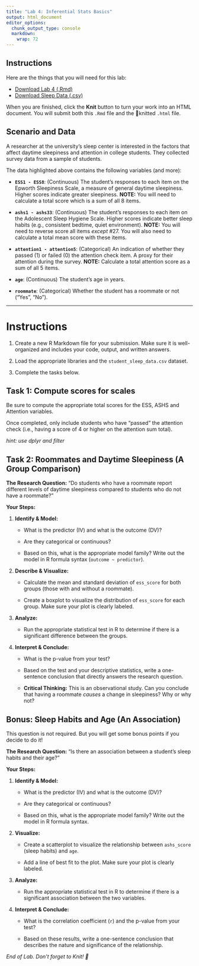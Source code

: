 ```yaml
---
title: "Lab 4: Inferential Stats Basics"
output: html_document
editor_options: 
  chunk_output_type: console
  markdown: 
    wrap: 72
---
```


## Instructions

Here are the things that you will need for this lab:

-   <a href="/files/_lab-rmd/lab-4_intro-infer.Rmd" download="lab-4_intro-infer.Rmd">Download
    Lab 4 (.Rmd)</a>
-   <a href="/files/data/Sleep_Data.csv" download="Sleep_Data.csv">Download
    Sleep Data (.csv)</a>

When you are finished, click the **Knit** button to turn your work into
an HTML document. You will submit both this `.Rmd` file and the
🧶knitted `.html` file.

## Scenario and Data

A researcher at the university's sleep center is interested in the
factors that affect daytime sleepiness and attention in college
students. They collected survey data from a sample of students.

The data highlighted above contains the following variables (and more):

-   **`ESS1 - ESS8`**: (Continuous) The student's responses to each item
    on the Epworth Sleepiness Scale, a measure of general daytime
    sleepiness. Higher scores indicate greater sleepiness. **NOTE:** You
    will need to calculate a total score which is a sum of all 8 items.

-   **`ashs1 - ashs33`**: (Continuous) The student's responses to each
    item on the Adolescent Sleep Hygiene Scale. Higher scores indicate
    better sleep habits (e.g., consistent bedtime, quiet environment).
    **NOTE:** You will need to reverse score all items *except* #27. You
    will also need to calculate a total mean score with these items.

-   **`attention1 - attention5`**: (Categorical) An indication of
    whether they passed (1) or failed (0) the attention check item. A
    proxy for their attention during the survey. **NOTE:** Calculate a
    total attention score as a sum of all 5 items.

-   **`age`**: (Continuous) The student's age in years.

-   **`roommate`**: (Categorical) Whether the student has a roommate or
    not ("Yes", "No").

------------------------------------------------------------------------

# Instructions

1.  Create a new R Markdown file for your submission. Make sure it is
    well-organized and includes your code, output, and written answers.

2.  Load the appropriate libraries and the `student_sleep_data.csv`
    dataset.

3.  Complete the tasks below.

## Task 1: Compute scores for scales

Be sure to compute the appropriate total scores for the ESS, ASHS and
Attention variables.

Once completed, only include students who have "passed" the attention
check (i.e., having a score of 4 or higher on the attention sum total).

*hint: use dplyr and filter*

## Task 2: Roommates and Daytime Sleepiness (A Group Comparison)

**The Research Question:** "Do students who have a roommate report
different levels of daytime sleepiness compared to students who do not
have a roommate?"

**Your Steps:**

1.  **Identify & Model:**

    -   What is the predictor (IV) and what is the outcome (DV)?

    -   Are they categorical or continuous?

    -   Based on this, what is the appropriate model family? Write out
        the model in R formula syntax (`outcome ~ predictor`).

2.  **Describe & Visualize:**

    -   Calculate the mean and standard deviation of `ess_score` for
        both groups (those with and without a roommate).

    -   Create a boxplot to visualize the distribution of `ess_score`
        for each group. Make sure your plot is clearly labeled.

3.  **Analyze:**

    -   Run the appropriate statistical test in R to determine if there
        is a significant difference between the groups.

4.  **Interpret & Conclude:**

    -   What is the p-value from your test?

    -   Based on the test and your descriptive statistics, write a
        one-sentence conclusion that directly answers the research
        question.

    -   **Critical Thinking:** This is an observational study. Can you
        conclude that having a roommate *causes* a change in sleepiness?
        Why or why not?

## Bonus: Sleep Habits and Age (An Association)

This question is not required. But you will get some bonus points if you
decide to do it!

**The Research Question:** "Is there an association between a student's
sleep habits and their age?"

**Your Steps:**

1.  **Identify & Model:**

    -   What is the predictor (IV) and what is the outcome (DV)?

    -   Are they categorical or continuous?

    -   Based on this, what is the appropriate model family? Write out
        the model in R formula syntax.

2.  **Visualize:**

    -   Create a scatterplot to visualize the relationship between
        `ashs_score` (sleep habits) and `age`.

    -   Add a line of best fit to the plot. Make sure your plot is
        clearly labeled.

3.  **Analyze:**

    -   Run the appropriate statistical test in R to determine if there
        is a significant association between the two variables.

4.  **Interpret & Conclude:**

    -   What is the correlation coefficient (`r`) and the p-value from
        your test?

    -   Based on these results, write a one-sentence conclusion that
        describes the nature and significance of the relationship.

*End of Lab. Don't forget to Knit! 🧶*
